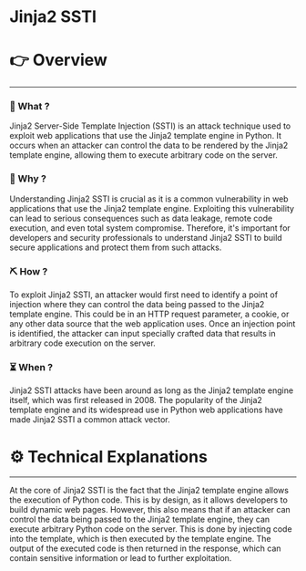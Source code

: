# Jinja2 SSTI


# 👉 Overview

---

### 👀 What ?

Jinja2 Server-Side Template Injection (SSTI) is an attack technique used to exploit web applications that use the Jinja2 template engine in Python. It occurs when an attacker can control the data to be rendered by the Jinja2 template engine, allowing them to execute arbitrary code on the server.


### 🧐 Why ?

Understanding Jinja2 SSTI is crucial as it is a common vulnerability in web applications that use the Jinja2 template engine. Exploiting this vulnerability can lead to serious consequences such as data leakage, remote code execution, and even total system compromise. Therefore, it's important for developers and security professionals to understand Jinja2 SSTI to build secure applications and protect them from such attacks.


### ⛏️ How ?

To exploit Jinja2 SSTI, an attacker would first need to identify a point of injection where they can control the data being passed to the Jinja2 template engine. This could be in an HTTP request parameter, a cookie, or any other data source that the web application uses. Once an injection point is identified, the attacker can input specially crafted data that results in arbitrary code execution on the server.


### ⏳ When ?

Jinja2 SSTI attacks have been around as long as the Jinja2 template engine itself, which was first released in 2008. The popularity of the Jinja2 template engine and its widespread use in Python web applications have made Jinja2 SSTI a common attack vector.


# ⚙️ Technical Explanations

---

At the core of Jinja2 SSTI is the fact that the Jinja2 template engine allows the execution of Python code. This is by design, as it allows developers to build dynamic web pages. However, this also means that if an attacker can control the data being passed to the Jinja2 template engine, they can execute arbitrary Python code on the server. This is done by injecting code into the template, which is then executed by the template engine. The output of the executed code is then returned in the response, which can contain sensitive information or lead to further exploitation.
